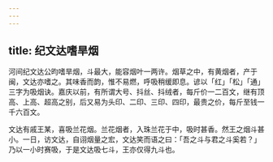 ```yaml
---
---
---
```

title: 纪文达嗜旱烟
---



河间纪文达公昀嗜旱烟，斗最大，能容烟叶一两许。烟草之中，有黄烟者，产于闽，文达亦嗜之。其味香而韵，惟不易燃，呼吸稍缓即息。谚以「红」「松」「通」三字为吸烟诀。嘉庆以前，有所谓大号、抖丝、抖绒者，每斤价一二百文，继有顶高、上高、超高之别，后又易为头印、二印、三印、四印，最贵之价，每斤至钱一千六百文。

文达有戚王某，喜吸兰花烟。兰花烟者，入珠兰花于中，吸时甚香。然王之烟斗甚小。一日，访文达，自诩烟量之宏，文达笑而语之曰：「吾之斗与君之斗奚若？」乃以一小时赛吸，于是文达吸七斗，王亦仅得九斗也。